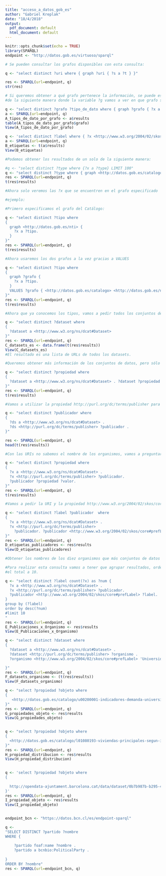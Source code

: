 ```yaml
---
title: "acceso_a_datos_gob_es"
author: "Gabriel Kreplak"
date: "18/4/2018"
output:
  pdf_document: default
  html_document: default
---
```


```r
knitr::opts_chunk$set(echo = TRUE)
library(SPARQL)
endpoint <- "http://datos.gob.es/virtuoso/sparql"

```

```r
# Se pueden consultar los grafos disponibles con esta consulta:

q <- "select distinct ?uri where { graph ?uri { ?s a ?t } }"

res <- SPARQL(url=endpoint, q)
str(res)
```

```r

# Si queremos obtener a qué grafo pertenece la información, se puede especificar
#de la siguiente manera donde la variable ?g vamos a ver en que grafo se encuentra cada ?x.

q <- "select distinct ?grafo ?tipo_de_dato where { graph ?grafo { ?x a ?tipo_de_dato. } } limit 100"
a <- SPARQL(url=endpoint, q)
A_tipos_de_dato_por_grafo <- a$results
table(A_tipos_de_dato_por_grafo$grafo)
View(A_tipos_de_dato_por_grafo)
```

```r
q <- 'select distinct ?label where { ?x <http://www.w3.org/2004/02/skos/core#prefLabel> ?label.  }'
a <- SPARQL(url=endpoint, q)
B_etiquetas <- t(a$results)
View(B_etiquetas)

```

```r

#Podemos obtener los resultados de un solo de la siguiente manera:

#q <- "select distinct ?type where {?x a ?type} LIMIT 100"
q <- "select distinct ?type where { graph <http://datos.gob.es/catalogo> { ?x a ?type. } } limit 100"
res <- SPARQL(url=endpoint, q)
t(res$results)
```

```r

#Ahora solo veremos las ?x que se encuentren en el grafo especificado

#ejemplo:

#Primero especificamos el grafo del Catálogo:

q <- "select distinct ?tipo where
{
  graph <http://datos.gob.es/nti> {
    ?x a ?tipo.
  }
}"
res <- SPARQL(url=endpoint, q)
t(res$results)
```

```r

#Ahora usaremos los dos grafos a la vez gracias a VALUES

q <- "select distinct ?tipo where
{
  graph ?grafo {
    ?x a ?tipo.
  }
  VALUES ?grafo { <http://datos.gob.es/catalogo> <http://datos.gob.es/nti> }
}"
res <- SPARQL(url=endpoint, q)
t(res$results)
```

```r

#Ahora que ya conocemos los tipos, vamos a pedir todos los conjuntos de datos, que se corresponden con esta URI: http://www.w3.org/ns/dcat#Dataset

q <- "select distinct ?dataset where
{
  ?dataset a <http://www.w3.org/ns/dcat#Dataset>
}"
res <- SPARQL(url=endpoint, q)
C_datasets_es <- data.frame(t(res$results))
View(C_datasets_es)
#El resultado es una lista de URLs de todos los datasets.
```

```r

#Queremos obtener más información de los conjuntos de datos, pero sólo sabemos sus URIs, vamos a preguntar por todas sus propiedades:

q <- "select distinct ?propiedad where
{
  ?dataset a <http://www.w3.org/ns/dcat#Dataset> . ?dataset ?propiedad ?valor .
}"
res <- SPARQL(url=endpoint, q)
t(res$results)
```

```r

#Vamos a utilizar la propiedad http://purl.org/dc/terms/publisher para obtener todos los organismos que publican datos.

q <- "select distinct ?publicador where
{
  ?ds a <http://www.w3.org/ns/dcat#Dataset> .
  ?ds <http://purl.org/dc/terms/publisher> ?publicador .
}"

res <- SPARQL(url=endpoint, q)
head(t(res$results))
```

```r

#Con las URIs no sabemos el nombre de los organismos, vamos a preguntar por las propiedades de estas URIs

q <- "select distinct ?propiedad where
{
  ?x a <http://www.w3.org/ns/dcat#Dataset> .
  ?x <http://purl.org/dc/terms/publisher> ?publicador.
  ?publicador ?propiedad ?valor.
}"
res <- SPARQL(url=endpoint, q)
t(res$results)
```

```r

#Vamos a pedir la URI y la propiedad http://www.w3.org/2004/02/skos/core#prefLabel

q <- "select distinct ?label ?publicador  where
{
  ?x a <http://www.w3.org/ns/dcat#Dataset> .
  ?x <http://purl.org/dc/terms/publisher>
    ?publicador. ?publicador <http://www.w3.org/2004/02/skos/core#prefLabel> ?label.
}"
res <- SPARQL(url=endpoint, q)
D_etiquetas_publicadores <- res$results
View(D_etiquetas_publicadores)
```

```r

#Obtener los nombres de los diez organismos que más conjuntos de datos tienen publicados y visualizar el número de éstos

#Para realizar esta consulta vamos a tener que agrupar resultados, ordenarlos y limitar
#el total a 10.

q <- "select distinct ?label count(?x) as ?num {
  ?x a <http://www.w3.org/ns/dcat#Dataset> .
  ?x <http://purl.org/dc/terms/publisher> ?publicador.
  ?publicador <http://www.w3.org/2004/02/skos/core#prefLabel> ?label.
}
group by (?label)
order by desc(?num)
#limit 10
"
res <- SPARQL(url=endpoint, q)
E_Publicaciones_x_Organismo <- res$results
View(E_Publicaciones_x_Organismo)
```

```r
q <- "select distinct ?dataset where
{
  ?dataset a <http://www.w3.org/ns/dcat#Dataset> .
  ?dataset <http://purl.org/dc/terms/publisher> ?organismo .
  ?organismo <http://www.w3.org/2004/02/skos/core#prefLabel> 'Universidad de Extremadura'

}"
res <- SPARQL(url=endpoint, q)
F_datasets_organismo <- (t(res$results))
View(F_datasets_organismo)
```

```r
q <- "select ?propiedad ?objeto where
{
   <http://datos.gob.es/catalogo/u00200001-indicadores-demanda-universitaria-20151> ?propiedad ?objeto
}"
res <- SPARQL(url=endpoint, q)
G_propiedades_objeto <- res$results
View(G_propiedades_objeto)
  
```

```r
q <- "select ?propiedad ?objeto where
{
  <http://datos.gob.es/catalogo/l01080193-viviendas-principales-segun-instalaciones-i-calefaccion/resource/0bc815e2-67d1-43a5-bc82-32cef03bf826> ?propiedad ?objeto.
}"
res <- SPARQL(url=endpoint, q)
H_propiedad_distribucion <- res$results
View(H_propiedad_distribucion)
  
```

```r
q <- 'select ?propiedad ?objeto where
{
   
  http://opendata-ajuntament.barcelona.cat/data/dataset/0b7b987b-b295-409e-b366-93528a1290a1/resource/56941a47-5afb-4981-babb-a885a184cbdc/download/2011_habit_ppal_segons_instal1_calef2011.csv"^^<http://www.w3.org/2001/XMLSchema#anyURI> ?propiedad ?objeto.
}'
res <- SPARQL(url=endpoint, q)
I_propiedad_objeto <- res$results
View(I_propiedad_objeto)
  
```

```r

endpoint_bcn <- "https://datos.bcn.cl/es/endpoint-sparql"

q <- 
"SELECT DISTINCT ?partido ?nombre
WHERE {
 
    ?partido foaf:name ?nombre .
    ?partido a bcnbio:PoliticalParty .
 
}
ORDER BY ?nombre"
res <- SPARQL(url=endpoint_bcn, q)

```
 
